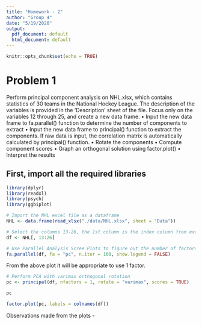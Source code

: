 ```yaml
---
title: "Homework - 2"
author: "Group 4"
date: "5/19/2020"
output:
  pdf_document: default
  html_document: default
---
```


```r
knitr::opts_chunk$set(echo = TRUE)
```

# Problem 1
Perform principal component analysis on NHL.xlsx, which contains statistics of 30 teams in the National Hockey League. The description of the variables is provided in the ‘Description’ sheet of the file. Focus only on the variables 12 through 25, and create a new data frame.
• Input the new data frame to fa.parallel() function to determine the number of components to extract
• Input the new data frame to principal() function to extract the components. If raw data is input, the correlation matrix is automatically calculated by principal() function.
• Rotate the components
• Compute component scores
• Graph an orthogonal solution using factor.plot()
• Interpret the results

## First, import all the required libraries

``` r
library(dplyr)
library(readxl)
library(psych)
library(ggbiplot)
```


``` r
# Import the NHL excel file as a dataframe
NHL <- data.frame(read_xlsx("./data/NHL.xlsx", sheet = "Data"))

# Select the columns 13-26, the 1st column is the index column from excel
df <- NHL[, 13:26]

# Use Parallel Analysis Scree Plots to figure out the number of factors to extract 
fa.parallel(df, fa = "pc", n.iter = 100, show.legend = FALSE)
```


From the above plot it will be appropriate to use 1 factor.

``` r
# Perform PCA with varimax orthogonal rotation
pc <- principal(df, nfactors = 1, rotate = "varimax", scores = TRUE)

pc

factor.plot(pc, labels = colnames(df))
```


Observations made from the plots - 
